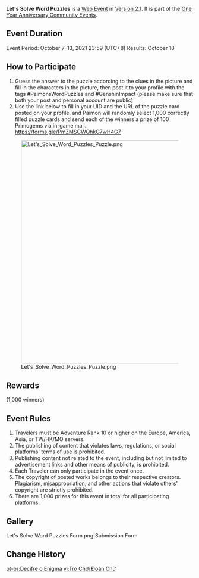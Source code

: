 {{Event
|name              = Let's Solve Word Puzzles
|image             = Let's Solve Word Puzzles.png
|type              = Web
|time_known        = yes
|time_start        = 2021-10-07 00:00:00
|time_start_offset = GMT+8
|time_end          = 2021-10-13 23:59:59
|time_end_offset   = GMT+8
|link              = https://www.hoyolab.com/article/1154448
}}
{{Description|Dear Travelers,<br>Today, Paimon has a new anniversary event for you - "Let's Solve Word Puzzles"!}}
'''Let's Solve Word Puzzles''' is a [[Web Event]] in [[Version 2.1]]. It is part of the [[One Year Anniversary Community Event]]s.

==Event Duration==
Event Period: October 7–13, 2021 23:59 (UTC+8)
Results: October 18

==How to Participate==
# Guess the answer to the puzzle according to the clues in the picture and fill in the characters in the picture, then post it to your profile with the tags #PaimonsWordPuzzles and #GenshinImpact (please make sure that both your post and personal account are public)
# Use the link below to fill in your UID and the URL of the puzzle card posted on your profile, and Paimon will randomly select 1,000 correctly filled puzzle cards and send each of the winners a prize of 100 Primogems via in-game mail. https://forms.gle/PmZMSCWQhkG7wH4G7

[[File:Let's Solve Word Puzzles Puzzle.png|600px]]

==Rewards==
{{Item|Primogem|24|x=100}} (1,000 winners)

==Event Rules==
# Travelers must be Adventure Rank 10 or higher on the Europe, America, Asia, or TW/HK/MO servers.
# The publishing of content that violates laws, regulations, or social platforms' terms of use is prohibited.
# Publishing content not related to the event, including but not limited to advertisement links and other means of publicity, is prohibited.
# Each Traveler can only participate in the event once.
# The copyright of posted works belongs to their respective creators. Plagiarism, misappropriation, and other actions that violate others' copyright are strictly prohibited.
# There are 1,000 prizes for this event in total for all participating platforms.

==Gallery==
<gallery>
Let's Solve Word Puzzles Form.png|Submission Form
</gallery>

==Change History==
{{Change History|2.1}}

[[pt-br:Decifre o Enigma]]
[[vi:Trò Chơi Đoán Chữ]]